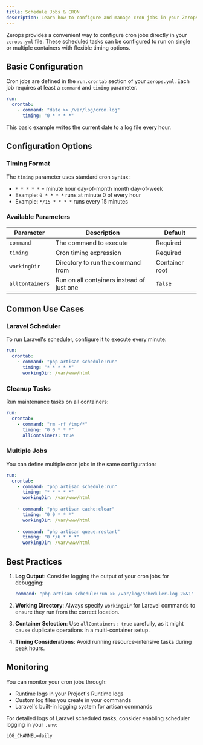 ```yaml
---
title: Schedule Jobs & CRON
description: Learn how to configure and manage cron jobs in your Zerops Laravel application
---
```


Zerops provides a convenient way to configure cron jobs directly in your `zerops.yml` file. These scheduled tasks can be configured to run on single or multiple containers with flexible timing options.

## Basic Configuration

Cron jobs are defined in the `run.crontab` section of your `zerops.yml`. Each job requires at least a `command` and `timing` parameter.

```yaml
run: 
  crontab:
    - command: "date >> /var/log/cron.log"
      timing: "0 * * * *"
```

This basic example writes the current date to a log file every hour.

## Configuration Options

### Timing Format

The `timing` parameter uses standard cron syntax:
- `* * * * *` = minute hour day-of-month month day-of-week
- Example: `0 * * * *` runs at minute 0 of every hour
- Example: `*/15 * * * *` runs every 15 minutes

### Available Parameters

| Parameter | Description | Default |
|-----------|-------------|---------|
| `command` | The command to execute | Required |
| `timing` | Cron timing expression | Required |
| `workingDir` | Directory to run the command from | Container root |
| `allContainers` | Run on all containers instead of just one | `false` |

## Common Use Cases

### Laravel Scheduler
To run Laravel's scheduler, configure it to execute every minute:

```yaml
run: 
  crontab:
    - command: "php artisan schedule:run"
      timing: "* * * * *"
      workingDir: /var/www/html
```

### Cleanup Tasks
Run maintenance tasks on all containers:

```yaml
run: 
  crontab:
    - command: "rm -rf /tmp/*"
      timing: "0 0 * * *"
      allContainers: true
```

### Multiple Jobs
You can define multiple cron jobs in the same configuration:

```yaml
run:
  crontab:
    - command: "php artisan schedule:run"
      timing: "* * * * *"
      workingDir: /var/www/html
    
    - command: "php artisan cache:clear"
      timing: "0 0 * * *"
      workingDir: /var/www/html
      
    - command: "php artisan queue:restart"
      timing: "0 */6 * * *"
      workingDir: /var/www/html
```

## Best Practices

1. **Log Output**: Consider logging the output of your cron jobs for debugging:
   ```yaml
   command: "php artisan schedule:run >> /var/log/scheduler.log 2>&1"
   ```

2. **Working Directory**: Always specify `workingDir` for Laravel commands to ensure they run from the correct location.

3. **Container Selection**: Use `allContainers: true` carefully, as it might cause duplicate operations in a multi-container setup.

4. **Timing Considerations**: Avoid running resource-intensive tasks during peak hours.

## Monitoring

You can monitor your cron jobs through:
- Runtime logs in your Project's Runtime logs
- Custom log files you create in your commands
- Laravel's built-in logging system for artisan commands

For detailed logs of Laravel scheduled tasks, consider enabling scheduler logging in your `.env`:
```
LOG_CHANNEL=daily
```

